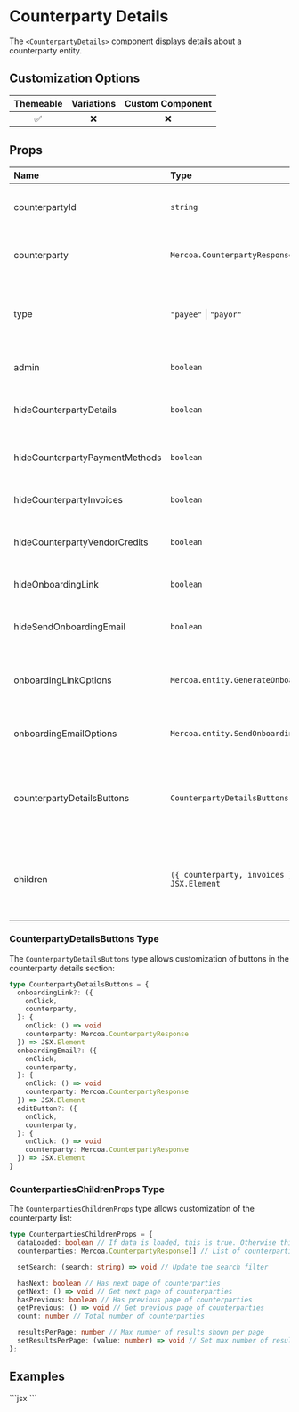 
# Counterparty Details

The `<CounterpartyDetails>` component displays details about a counterparty entity.

## Customization Options

| Themeable | Variations | Custom Component |
| :-------: | :--------: | :--------------: |
|    ✅     |     ❌     |        ❌        |

## Props

| Name                        | Type                                                                 | Required | Description                                                                 |
| :--------------------------| :-------------------------------------------------------------------| :--------| :---------------------------------------------------------------------------|
| counterpartyId             | `string`                                                            |          | The ID of the counterparty entity to display                                |
| counterparty               | `Mercoa.CounterpartyResponse`                                       |          | The counterparty object to display                                          |
| type                       | `"payee"` \| `"payor"`                                             | ✅       | Use `"payee"` to view as a payee (AP), and `"payor"` to view as a payor (AR)|
| admin                      | `boolean`                                                           |          | Whether to show admin controls                                              |
| hideCounterpartyDetails    | `boolean`                                                           |          | Hide the counterparty details section                                       |
| hideCounterpartyPaymentMethods | `boolean`                                                      |          | Hide the payment methods section                                            |
| hideCounterpartyInvoices   | `boolean`                                                           |          | Hide the invoices section                                                   |
| hideCounterpartyVendorCredits | `boolean`                                                      |          | Hide the vendor credits section                                             |
| hideOnboardingLink         | `boolean`                                                           |          | Hide the onboarding link button                                             |
| hideSendOnboardingEmail    | `boolean`                                                           |          | Hide the send onboarding email button                                       |
| onboardingLinkOptions      | `Mercoa.entity.GenerateOnboardingLink`                             |          | Options for generating the onboarding link                                  |
| onboardingEmailOptions     | `Mercoa.entity.SendOnboardingLink`                                 |          | Options for sending the onboarding email                                    |
| counterpartyDetailsButtons | `CounterpartyDetailsButtons`                                        |          | Custom buttons to display in the counterparty details section               |
| children                   | `({ counterparty, invoices }) => JSX.Element`                      |          | Render prop for custom content, receives counterparty and invoices data     |

### CounterpartyDetailsButtons Type

The `CounterpartyDetailsButtons` type allows customization of buttons in the counterparty details section:

```typescript
type CounterpartyDetailsButtons = {
  onboardingLink?: ({
    onClick,
    counterparty,
  }: {
    onClick: () => void
    counterparty: Mercoa.CounterpartyResponse
  }) => JSX.Element
  onboardingEmail?: ({
    onClick,
    counterparty,
  }: {
    onClick: () => void
    counterparty: Mercoa.CounterpartyResponse
  }) => JSX.Element
  editButton?: ({
    onClick,
    counterparty,
  }: {
    onClick: () => void
    counterparty: Mercoa.CounterpartyResponse
  }) => JSX.Element
}
```

### CounterpartiesChildrenProps Type

The `CounterpartiesChildrenProps` type allows customization of the counterparty list:

```typescript
type CounterpartiesChildrenProps = {
  dataLoaded: boolean // If data is loaded, this is true. Otherwise this is false.
  counterparties: Mercoa.CounterpartyResponse[] // List of counterparties. Will be an empty list if dataLoaded is false.

  setSearch: (search: string) => void // Update the search filter

  hasNext: boolean // Has next page of counterparties
  getNext: () => void // Get next page of counterparties
  hasPrevious: boolean // Has previous page of counterparties
  getPrevious: () => void // Get previous page of counterparties
  count: number // Total number of counterparties

  resultsPerPage: number // Max number of results shown per page
  setResultsPerPage: (value: number) => void // Set max number of results shown per page (1-100)
};
```

## Examples

<ComponentContainer>
  <CounterpartyDetails counterpartyId={vendorEntities[0]} type="payee" />
  ```jsx
<CounterpartyDetails counterpartyId={"ent_XXXX-XXXX-XXX"} type="payee" />
  ```
</ComponentContainer>